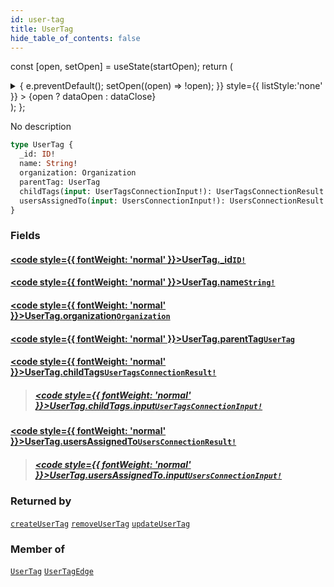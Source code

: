 ```yaml
---
id: user-tag
title: UserTag
hide_table_of_contents: false
---
```






const [open, setOpen] = useState(startOpen);
return (
<details {...(open ? { open: true } : {})} className="details" style={{ border:'none', boxShadow:'none', background:'var(--ifm-background-color)' }}>
<summary
onClick={(e) => {
e.preventDefault();
setOpen((open) => !open);
}}
style={{ listStyle:'none' }} >
{open ? dataOpen : dataClose}
</summary>
{open && children}
</details>
);
};

No description

```graphql
type UserTag {
  _id: ID!
  name: String!
  organization: Organization
  parentTag: UserTag
  childTags(input: UserTagsConnectionInput!): UserTagsConnectionResult!
  usersAssignedTo(input: UsersConnectionInput!): UsersConnectionResult!
}
```

### Fields

#### [<code style={{ fontWeight: 'normal' }}>UserTag.<b>\_id</b></code>](#)<Bullet />[`ID!`](../../../docs/schema/scalars/id) <Badge class="secondary" text="non-null"/> <Badge class="secondary" text="scalar"/>

>

#### [<code style={{ fontWeight: 'normal' }}>UserTag.<b>name</b></code>](#)<Bullet />[`String!`](../../../docs/schema/scalars/string) <Badge class="secondary" text="non-null"/> <Badge class="secondary" text="scalar"/>

>

#### [<code style={{ fontWeight: 'normal' }}>UserTag.<b>organization</b></code>](#)<Bullet />[`Organization`](../../../docs/schema/objects/organization) <Badge class="secondary" text="object"/>

>

#### [<code style={{ fontWeight: 'normal' }}>UserTag.<b>parentTag</b></code>](#)<Bullet />[`UserTag`](../../../docs/schema/objects/user-tag) <Badge class="secondary" text="object"/>

>

#### [<code style={{ fontWeight: 'normal' }}>UserTag.<b>childTags</b></code>](#)<Bullet />[`UserTagsConnectionResult!`](../../../docs/schema/objects/user-tags-connection-result) <Badge class="secondary" text="non-null"/> <Badge class="secondary" text="object"/>

> ##### [<code style={{ fontWeight: 'normal' }}>UserTag.childTags.<b>input</b></code>](#)<Bullet />[`UserTagsConnectionInput!`](../../../docs/schema/inputs/user-tags-connection-input) <Badge class="secondary" text="non-null"/> <Badge class="secondary" text="input"/>

#### [<code style={{ fontWeight: 'normal' }}>UserTag.<b>usersAssignedTo</b></code>](#)<Bullet />[`UsersConnectionResult!`](../../../docs/schema/objects/users-connection-result) <Badge class="secondary" text="non-null"/> <Badge class="secondary" text="object"/>

> ##### [<code style={{ fontWeight: 'normal' }}>UserTag.usersAssignedTo.<b>input</b></code>](#)<Bullet />[`UsersConnectionInput!`](../../../docs/schema/inputs/users-connection-input) <Badge class="secondary" text="non-null"/> <Badge class="secondary" text="input"/>

### Returned by

[`createUserTag`](../../../docs/schema/mutations/create-user-tag) <Badge class="secondary" text="mutation"/><Bullet />[`removeUserTag`](../../../docs/schema/mutations/remove-user-tag) <Badge class="secondary" text="mutation"/><Bullet />[`updateUserTag`](../../../docs/schema/mutations/update-user-tag) <Badge class="secondary" text="mutation"/>

### Member of

[`UserTag`](../../../docs/schema/objects/user-tag) <Badge class="secondary" text="object"/><Bullet />[`UserTagEdge`](../../../docs/schema/objects/user-tag-edge) <Badge class="secondary" text="object"/>
